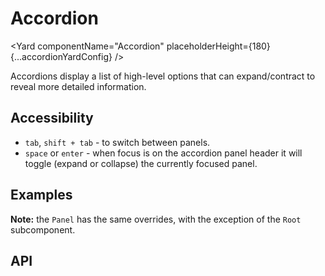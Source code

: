 <!--
Copyright (c) 2018-2019 Uber Technologies, Inc.

This source code is licensed under the MIT license found in the
LICENSE file in the root directory of this source tree.
-->




<SEO
  description="Accordions display a list of high-level options that can expand/contract to reveal more detailed information."
  keywords="accordion, react accordion, react expansion panel, react collapse"
/>


# Accordion

<Yard
  componentName="Accordion"
  placeholderHeight={180}
  {...accordionYardConfig}
/>

Accordions display a list of high-level options that can expand/contract to reveal more detailed information.

## Accessibility

- `tab`, `shift + tab` - to switch between panels.
- `space` or `enter` - when focus is on the accordion panel header it will toggle (expand or
  collapse) the currently focused panel.

## Examples

<Example title="Accordion basic usage" path="accordion/basic.js">
  <BasicAccordion />
</Example>

<Example title="Accordion SEO Friendly" path="accordion/renderpanelcontent.js">
  <AccordionSEO />
</Example>

<Example title="Accordion as a stateful component" path="accordion/stateful.js">
  <StatefulAccordion />
</Example>

**Note:** the `Panel` has the same overrides, with the exception of the `Root` subcomponent.

## API

<Exports
  component={AccordionExports}
  title="Accordion exports"
  path="baseui/accordion"
/>

